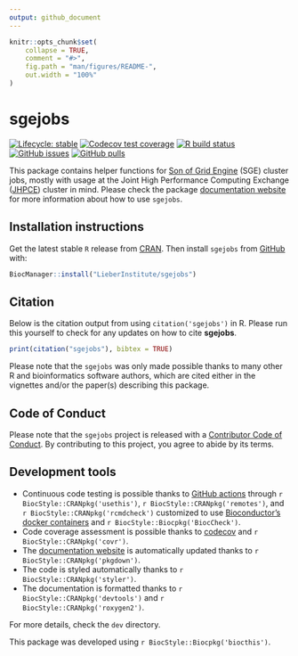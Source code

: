 ```yaml
---
output: github_document
---
```


<!-- README.md is generated from README.Rmd. Please edit that file -->

```r
knitr::opts_chunk$set(
    collapse = TRUE,
    comment = "#>",
    fig.path = "man/figures/README-",
    out.width = "100%"
)
```

# sgejobs

<!-- badges: start -->
[![Lifecycle: stable](https://img.shields.io/badge/lifecycle-stable-brightgreen.svg)](https://lifecycle.r-lib.org/articles/stages.html#stable)
[![Codecov test coverage](https://codecov.io/gh/LieberInstitute/sgejobs/branch/devel/graph/badge.svg)](https://codecov.io/gh/LieberInstitute/sgejobs?branch=devel)
[![R build status](https://github.com/LieberInstitute/sgejobs/workflows/R-CMD-check-bioc/badge.svg)](https://github.com/LieberInstitute/sgejobs/actions)
[![GitHub issues](https://img.shields.io/github/issues/LieberInstitute/sgejobs)](https://github.com/LieberInstitute/sgejobs/issues)
[![GitHub pulls](https://img.shields.io/github/issues-pr/LieberInstitute/sgejobs)](https://github.com/LieberInstitute/sgejobs/pulls)<!-- badges: end -->

This package contains helper functions for [Son of Grid Engine](https://arc.liv.ac.uk/trac/SGE) (SGE) cluster jobs, mostly with usage at the Joint High Performance Computing Exchange ([JHPCE](https://jhpce.jhu.edu/)) cluster in mind. Please check the package [documentation website](http://LieberInstitute.github.io/sgejobs) for more information about how to use `sgejobs`.

## Installation instructions

Get the latest stable `R` release from [CRAN](http://cran.r-project.org/). Then install `sgejobs` from [GitHub](https://github.com/LieberInstitute/sgejobs) with:

```r
BiocManager::install("LieberInstitute/sgejobs")
```

## Citation

Below is the citation output from using `citation('sgejobs')` in R. Please
run this yourself to check for any updates on how to cite __sgejobs__.

```r
print(citation("sgejobs"), bibtex = TRUE)
```

Please note that the `sgejobs` was only made possible thanks to many other R and bioinformatics software authors, which are cited either in the vignettes and/or the paper(s) describing this package.

## Code of Conduct

Please note that the `sgejobs` project is released with a [Contributor Code of Conduct](http://bioconductor.org/about/code-of-conduct/). By contributing to this project, you agree to abide by its terms.

## Development tools

* Continuous code testing is possible thanks to [GitHub actions](https://www.tidyverse.org/blog/2020/04/usethis-1-6-0/)  through `r BiocStyle::CRANpkg('usethis')`, `r BiocStyle::CRANpkg('remotes')`, and `r BiocStyle::CRANpkg('rcmdcheck')` customized to use [Bioconductor's docker containers](https://www.bioconductor.org/help/docker/) and `r BiocStyle::Biocpkg('BiocCheck')`.
* Code coverage assessment is possible thanks to [codecov](https://codecov.io/gh) and `r BiocStyle::CRANpkg('covr')`.
* The [documentation website](http://LieberInstitute.github.io/sgejobs) is automatically updated thanks to `r BiocStyle::CRANpkg('pkgdown')`.
* The code is styled automatically thanks to `r BiocStyle::CRANpkg('styler')`.
* The documentation is formatted thanks to `r BiocStyle::CRANpkg('devtools')` and `r BiocStyle::CRANpkg('roxygen2')`.

For more details, check the `dev` directory.

This package was developed using `r BiocStyle::Biocpkg('biocthis')`.


